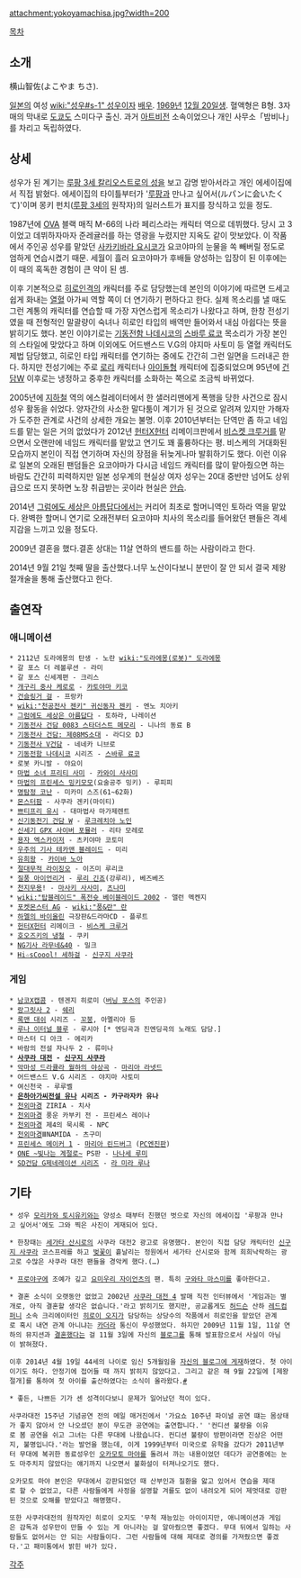 attachment:yokoyamachisa.jpg?width=200

[[목차]]

== 소개 ==
横山智佐(よこやま ちさ).

[[일본]]의 여성 [[wiki:"성우#s-1" 성우]]이자 [[배우]]. [[1969년]] [[12월 20일]]생. 혈액형은 B형. 3자매의 막내로 [[도쿄]]도 스미다구 출신. 과거 [[아트비전]] 소속이었으나 개인 사무소「밤비나」를 차리고 독립하였다.

== 상세 ==
성우가 된 계기는 [[루팡 3세 칼리오스트로의 성]]을 보고 감명 받아서라고 개인 에세이집에서 직접 밝혔다. 에세이집의 타이틀부터가 '[[루팡(루팡 3세)|루팡]]과 만나고 싶어서(ルパンに会いたくて)'이며 몽키 펀치([[루팡 3세]]의 원작자)의 일러스트가 표지를 장식하고 있을 정도. 

1987년에 [[OVA]] 블랙 매직 M-66의 나라 페리스라는 캐릭터 역으로 데뷔했다. 당시 고 3이었고 데뷔하자마자 준레귤러를 하는 영광을 누렸지만 지옥도 같이 맛보았다. 이 작품에서 주인공 성우를 맡았던 [[사카키바라 요시코]]가 요코야마의 눈물을 쏙 빼버릴 정도로 엄하게 연습시켰기 때문. 세월이 흘러 요코야마가 후배들 양성하는 입장이 된 이후에는 이 때의 혹독한 경험이 큰 약이 된 셈. 

이후 기본적으로 [[히로인]]격의 캐릭터를 주로 담당했는데 본인의 이야기에 따르면 드세고 쉽게 화내는 [[열혈]] 아가씨 역할 쪽이 더 연기하기 편하다고 한다. 실제 목소리를 낼 때도 그런 계통의 캐릭터를 연습할 때 가장 자연스럽게 목소리가 나왔다고 하며, 한창 전성기였을 때 전형적인 말괄량이 숙녀나 히로인 타입의 배역만 들어와서 내심 아쉽다는 뜻을 밝히기도 했다. 본인 이야기로는 [[기동전함 나데시코]]의 [[스바루 료코]] 목소리가 가장 본인의 스타일에 맞았다고 하며 이외에도 어드밴스드 V.G의 야지마 사토미 등 열혈 캐릭터도 제법 담당했고, 히로인 타입 캐릭터를 연기하는 중에도 간간히 그런 일면을 드러내곤 한다. 하지만 전성기에는 주로 [[로리]] 캐릭터나 [[아이돌]]형 캐릭터에 집중되었으며 95년에 [[신기동전기 건담 W|건담W]] 이후로는 냉정하고 중후한 캐릭터를 소화하는 쪽으로 조금씩 바뀌었다.

2005년에 [[지하철]] 역의 에스컬레이터에서 한 샐러리맨에게 폭행을 당한 사건으로 잠시 성우 활동을 쉬었다. 양자간의 사소한 말다툼이 계기가 된 것으로 알려져 있지만 가해자가 도주한 관계로 사건의 상세한 개요는 불명. 이후 2010년부터는 단역만 좀 하고 네임드를 맡는 일은 거의 없었다가 2012년 [[헌터X헌터]] 리메이크판에서 [[비스켓 크루거]]를 맡으면서 오랜만에 네임드 캐릭터를 맡았고 연기도 꽤 훌륭하다는 평. 비스케의 거대화된 모습까지 본인이 직접 연기하며 자신의 장점을 뒤늦게나마 발휘하기도 했다. 이런 이유로 일본의 오래된 팬덤들은 요코야마가 다시금 네임드 캐릭터를 많이 맡아줬으면 하는 바람도 간간히 피력하지만 일본 성우계의 현실상 여자 성우는 20대 중반만 넘어도 상위급으로 뜨지 못하면 노장 취급받는 곳이라 현실은 [[안습]].

2014년 [[그럼에도 세상은 아름답다]]에서는 커리어 최초로 할머니역인 토하라 역을 맡았다. 완벽한 할머니 연기로 오래전부터 요코야마 치사의 목소리를 들어왔던 팬들은 격세지감을 느끼고 있을 정도다.  

2009년 결혼을 했다.결혼 상대는 11살 연하의 밴드를 하는 사람이라고 한다.

2014년 9월 21일 첫째 딸을 출산했다.너무 노산이다보니 분만이 잘 안 되서 결국 제왕절개술을 통해 출산했다고 한다. 

== 출연작 ==
=== 애니메이션 ===
 * 2112년 도라에몽의 탄생 - 노란 [[wiki:"도라에몽(로봇)" 도라에몽]]
 * 갈 포스 더 레볼루션 - 라미
 * 갈 포스 신세계편 - 크리스
 * [[개구리 중사 케로로]] - [[카토야마 키코]]
 * [[건슬링거 걸]] - 프랑카
 * [[wiki:"천공전사 젠키" 귀신동자 젠키]] - 엔노 치아키
 * [[그럼에도 세상은 아름답다]] - 토하라, 나레이션
 * [[기동전사 건담 0083 스타더스트 메모리]] - 니나의 동료 B
 * [[기동전사 건담: 제08MS소대]] - 라디오 DJ
 * [[기동전사 V건담]] - 네네카 니브로
 * [[기동전함 나데시코]] 시리즈 - [[스바루 료코]]
 * 로봇 카니발 - 야요이
 * [[마법 소녀 프리티 사미]] - [[카와이 사사미]]
 * [[마법의 프린세스 밍키모모]](요술공주 밍키) - 루피피
 * [[명탐정 코난]] - 미카미 스즈(61~62화)
 * [[몬스터팜]] - 사쿠라 겐키(마이티)
 * [[쁘티프리 유시]] - 대마법사 마가제렌트
 * [[신기동전기 건담 W]] - [[루크레치아 노인]]
 * [[신세기 GPX 사이버 포뮬러]] - 리타 모레로
 * [[용자 엑스카이저]] - 츠키야마 코토미
 * [[우주의 기사 테카맨 블레이드]] - 미리
 * [[유희왕]] - [[카이바 노아]]
 * [[절대무적 라이징오]] - 이즈미 루리코
 * [[질풍 아이언리거]] - [[루리 긴죠]](강루리), 베즈베즈
 * [[천지무용]]! - [[마사키 사사미]], [[츠나미]]
 * [[wiki:"탑블레이드" 폭전슛 베이블레이드 2002]] - 앨런 멕켄지
 * [[포켓몬스터 AG]] - [[wiki:"풍&란" 란]]
 * [[하멜의 바이올린]] 극장판&드라마CD - 플루트
 * [[헌터X헌터]] 리메이크 - [[비스케 크루거]]
 * [[호오즈키의 냉철]] - 쿠키
 * [[NG기사 라무네&40]] - 밀크
 * [[Hi☆sCoool! 세하걸]] - [[신구지 사쿠라]]

=== 게임 ===
 * [[남코X캡콤]] - 텐겐지 히로미（[[버닝 포스]]의 주인공)
 * [[랑그릿사 2]] - [[쉐리(랑그릿사 2)|쉐리]]
 * [[록맨 대쉬]] 시리즈 - [[꼬붕]], 아멜리아 등
 * [[루나 이터널 블루]] - 루시아 [* 엔딩곡과 진엔딩곡의 노래도 담당.]
 * 마스터 디 아크 - 에리카
 * 바람의 전설 자나두 2 - 류미나
 * '''[[사쿠라 대전]] - [[신구지 사쿠라]]'''
 * [[악마성 드라큘라 월하의 야상곡]] - [[마리아 라넷드]]
 * 어드밴스드 V.G 시리즈 - 야지마 사토미
 * 여신천국 - 루루벨
 * '''[[은하아가씨전설 유나]] 시리즈 - 카구라자카 유나'''
 * [[천외마경]] ZIRIA - 치사
 * [[천외마경]] 풍운 카부키 전 - 프린세스 레이나
 * [[천외마경]] 제4의 묵시록 - NPC
 * [[천외마경]]ⅢNAMIDA - 츠구미
 * [[프린세스 메이커 1]] - [[마리아 린드버그]] ([[PC엔진]]판)
 * [[ONE ~빛나는 계절로~]] PS판 - [[나나세 루미]]
 * [[SD건담 G제네레이션 시리즈]] - [[라 미라 루나]]

== 기타 ==
 * 성우 [[모리카와 토시유키]]와는 양성소 때부터 친했던 벗으로 자신의 에세이집 '루팡과 만나고 싶어서'에도 그와 찍은 사진이 게재되어 있다.

 * 한창때는 [[세가타 산시로]]의 사쿠라 대전2 광고로 유명했다. 본인이 직접 담당 캐릭터인 [[신구지 사쿠라]] 코스프레를 하고 [[벚꽃]]이 흩날리는 정원에서 세가타 산시로와 함께 희희낙락하는 광고로 수많은 사쿠라 대전 팬들을 경악케 했다.(…)

 * [[일본프로야구|프로야구]]에 조예가 깊고 [[요미우리 자이언츠]]의 팬. 특히 [[구와타 마스미]]를 좋아한다고.

 * 결혼 소식이 오랫동안 없었고 2002년 [[사쿠라 대전 4]] 발매 직전 인터뷰에서 '게임과는 별개로, 아직 결혼할 생각은 없습니다.'라고 밝히기도 했지만, 공교롭게도 [[허드슨]] 산하 [[레드컴퍼니]] 소속 크리에이터인 [[히로이 오지]]가 담당하는 상당수의 작품에서 히로인을 맡았던 관계로 혹시 내연 관계 아니냐는 [[카더라]] 통신이 무성했었다. 하지만 2009년 11월 1일, 11살 연하의 뮤지션과 [[결혼]]했다는 걸 11월 3일에 자신의 [[블로그]]를 통해 발표함으로서 사실이 아님이 밝혀졌다. 

 이후 2014년 4월 19일 44세의 나이로 임신 5개월임을 [http://chisa-club.cocolog-nifty.com/blog/2014/04/_-f815.html 자신의 블로그에 게재]하였다. 첫 아이이기도 하다. 안정기에 접어들 때 까지 밝히지 않았다고. 그리고 같은 해 9월 22일에 [제왕절개]를 통하여 첫 아이를 출산하였다는 소식이 올라왔다.[http://www.sponichi.co.jp/entertainment/news/2014/09/22/kiji/K20140922008976570.html #]

 * 좋든, 나쁘든 기가 센 성격이다보니 문제가 일어났던 적이 있다.

 사쿠라대전 15주년 기념공연 전의 메일 매거진에서 '가요쇼 10주년 파이널 공연 떄는 몸상태가 좋지 않아서 안 나오셨던 분이 무도관 공연에는 출연합니다.' '컨디션 불량을 이유로 봄 공연을 쉬고 그녀는 다른 무대에 나왔습니다. 컨디션 불량이 방편이라면 진상은 어떤지, 불명입니다.'라는 발언을 했는데, 이게 1999년부터 미국으로 유학을 갔다가 2011년부터 무대에 복귀한 동료성우인 [[오카모토 마야]]를 돌려서 까는 내용이었던 데다가 공연중에는 눈도 마주치지 않았다는 얘기까지 나오면서 불화설이 터져나오기도 했다.

 오카모토 마야 본인은 무대에서 강판되었던 때 산부인과 질환을 앓고 있어서 연습을 제대로 할 수 없었고, 다른 사람들에게 사정을 설명할 겨를도 없이 내려오게 되어 제멋대로 강판된 것으로 오해를 받았다고 해명했다.

 또한 사쿠라대전의 원작자인 히로이 오지도 '무척 재능있는 아이이지만, 애니메이션과 게임은 감독과 성우만이 만들 수 있는 게 아니라는 걸 알아줬으면 좋겠다. 무대 뒤에서 일하는 사람들도 없어서는 안 되는 사람들이다. 그런 사람들에 대해 제대로 경의를 가져줬으면 좋겠다.'고 패미통에서 밝힌 바가 있다. 

[[각주]]
